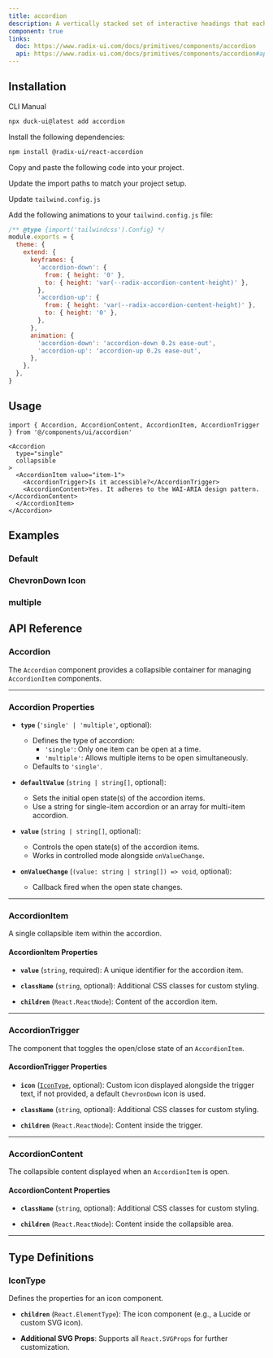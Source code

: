 ```yaml
---
title: accordion
description: A vertically stacked set of interactive headings that each reveal a section of content.
component: true
links:
  doc: https://www.radix-ui.com/docs/primitives/components/accordion
  api: https://www.radix-ui.com/docs/primitives/components/accordion#api-reference
---
```


<ComponentPreview
  name="accordion-1"
  className="[&_.preview>[data-orientation=vertical]]:sm:max-w-[70%]"
  description="An accordion with three items"
/>

## Installation

<Tabs defaultValue="cli">

<TabsList>
  <TabsTrigger value="cli">CLI</TabsTrigger>
  <TabsTrigger value="manual">Manual</TabsTrigger>
</TabsList>

<TabsContent value="cli">

```bash
npx duck-ui@latest add accordion
```

</TabsContent>

<TabsContent value="manual">

<Steps>

<Step>Install the following dependencies:</Step>

```bash
npm install @radix-ui/react-accordion
```

<Step>Copy and paste the following code into your project.</Step>

<ComponentSource name="accordion" />

<Step>Update the import paths to match your project setup.</Step>

<Step>Update `tailwind.config.js`</Step>

Add the following animations to your `tailwind.config.js` file:

```js title="tailwind.config.js" {5-18}
/** @type {import('tailwindcss').Config} */
module.exports = {
  theme: {
    extend: {
      keyframes: {
        'accordion-down': {
          from: { height: '0' },
          to: { height: 'var(--radix-accordion-content-height)' },
        },
        'accordion-up': {
          from: { height: 'var(--radix-accordion-content-height)' },
          to: { height: '0' },
        },
      },
      animation: {
        'accordion-down': 'accordion-down 0.2s ease-out',
        'accordion-up': 'accordion-up 0.2s ease-out',
      },
    },
  },
}
```

</Steps>

</TabsContent>

</Tabs>

## Usage

```tsx
import { Accordion, AccordionContent, AccordionItem, AccordionTrigger } from '@/components/ui/accordion'
```

```tsx
<Accordion
  type="single"
  collapsible
>
  <AccordionItem value="item-1">
    <AccordionTrigger>Is it accessible?</AccordionTrigger>
    <AccordionContent>Yes. It adheres to the WAI-ARIA design pattern.</AccordionContent>
  </AccordionItem>
</Accordion>
```

## Examples

### Default

<ComponentPreview
  name="accordion-2"
  description="default accordion"
/>

### ChevronDown Icon

<ComponentPreview
  name="accordion-3"
  description="accordion with chevron icon"
/>

### multiple

<ComponentPreview
  name="accordion-4"
  description="accordion multiple"
/>

## API Reference

### **Accordion**

The `Accordion` component provides a collapsible container for managing `AccordionItem` components.

---

### **Accordion Properties**

- **`type`** (`'single' | 'multiple'`, optional):

  - Defines the type of accordion:
    - `'single'`: Only one item can be open at a time.
    - `'multiple'`: Allows multiple items to be open simultaneously.
  - Defaults to `'single'`.

- **`defaultValue`** (`string | string[]`, optional):

  - Sets the initial open state(s) of the accordion items.
  - Use a string for single-item accordion or an array for multi-item accordion.

- **`value`** (`string | string[]`, optional):

  - Controls the open state(s) of the accordion items.
  - Works in controlled mode alongside `onValueChange`.

- **`onValueChange`** (`(value: string | string[]) => void`, optional):
  - Callback fired when the open state changes.

---

### **AccordionItem**

A single collapsible item within the accordion.

#### **AccordionItem Properties**

- **`value`** (`string`, required): A unique identifier for the accordion item.

- **`className`** (`string`, optional): Additional CSS classes for custom styling.

- **`children`** (`React.ReactNode`): Content of the accordion item.

---

### **AccordionTrigger**

The component that toggles the open/close state of an `AccordionItem`.

#### **AccordionTrigger Properties**

- **`icon`** ([`IconType`](#icontype), optional): Custom icon displayed alongside the trigger text, if not provided, a default `ChevronDown` icon is used.

- **`className`** (`string`, optional): Additional CSS classes for custom styling.

- **`children`** (`React.ReactNode`): Content inside the trigger.

---

### **AccordionContent**

The collapsible content displayed when an `AccordionItem` is open.

#### **AccordionContent Properties**

- **`className`** (`string`, optional): Additional CSS classes for custom styling.

- **`children`** (`React.ReactNode`): Content inside the collapsible area.

---

## Type Definitions

### IconType

Defines the properties for an icon component.

- **`children`** (`React.ElementType`): The icon component (e.g., a Lucide or custom SVG icon).

- **Additional SVG Props**: Supports all `React.SVGProps` for further customization.
